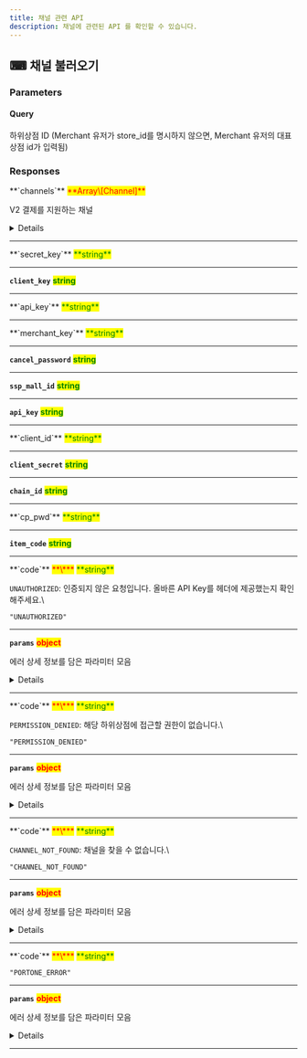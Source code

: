 ```yaml
---
title: 채널 관련 API
description: 채널에 관련된 API 를 확인할 수 있습니다.
---
```





## ⌨ 채널 불러오기

<Swagger method="get" path="/channels" baseUrl="https://api.portone.io/v2" summary="채널 불러오기">
<SwaggerDescription>


</SwaggerDescription>

### Parameters

#### Query

<SwaggerParameter name="store_id" type="string" required="false">
하위상점 ID (Merchant 유저가 store_id를 명시하지 않으면, Merchant 유저의 대표 상점 id가 입력됨)

</SwaggerParameter>


### Responses

<SwaggerResponse status="200" description="채널 불러오기 성공">
<Tabs>
<Tab title="Response">
**`channels`** <mark style="color:red;">**Array\[Channel]**</mark>

V2 결제를 지원하는 채널

<Details>
<p slot="summary">Channel</p>

**`channel_id`** <mark style="color:red;">**\***</mark> <mark style="color:green;">**string**</mark>

결제 채널 ID

***

**`channel_name`** <mark style="color:red;">**\***</mark> <mark style="color:green;">**string**</mark>

결제 채널 이름

***

**`pg_provider`** <mark style="color:red;">**\***</mark> <mark style="color:green;">**PgProvider**</mark>

V2 결제가 가능한 PG사

`"TOSSPAYMENTS"`, `"KSNET"`, `"KAKAOPAY"`, `"SMARTRO_V2"`, `"NAVERPAY"`, `"DANAL"`

***

**`channel_type`** <mark style="color:red;">**\***</mark> <mark style="color:green;">**ChannelType**</mark>

기본값: `"CHANNEL_TYPE_UNSPECIFIED"`

`"CHANNEL_TYPE_UNSPECIFIED"`, `"CHANNEL_TYPE_LIVE"`, `"CHANNEL_TYPE_MERCHANT_TEST"`, `"CHANNEL_TYPE_SHARED_TEST"`

***

**`pg_merchant_id`** <mark style="color:red;">**\***</mark> <mark style="color:green;">**string**</mark>

PG 상점 ID

***

**`is_for_payment`** <mark style="color:red;">**\***</mark> <mark style="color:orange;">**boolean**</mark>

결제용 채널 여부

***

**`is_for_identification_verification`** <mark style="color:red;">**\***</mark> <mark style="color:orange;">**boolean**</mark>

본인인증용 채널 여부

***

**`channel_key`** <mark style="color:red;">**\***</mark> <mark style="color:green;">**string**</mark>

채널 키

***

**`toss_payments_credential`** <mark style="color:red;">**TossPaymentsCredential**</mark>

***

**`ksnet_credential`** <mark style="color:red;">**KsnetCredential**</mark>

***

**`smartro_v2_credential`** <mark style="color:red;">**SmartroV2Credential**</mark>

***

**`naverpay_credential`** <mark style="color:red;">**NaverpayCredential**</mark>

***

**`danal_credential`** <mark style="color:red;">**DanalCredential**</mark>

***

</Details>

***

</Tab>

<Tab title="TossPaymentsCredential">
**`secret_key`** <mark style="color:green;">**string**</mark>

***

**`client_key`** <mark style="color:green;">**string**</mark>

***

</Tab>

<Tab title="KsnetCredential">
**`api_key`** <mark style="color:green;">**string**</mark>

***

</Tab>

<Tab title="SmartroV2Credential">
**`merchant_key`** <mark style="color:green;">**string**</mark>

***

**`cancel_password`** <mark style="color:green;">**string**</mark>

***

**`ssp_mall_id`** <mark style="color:green;">**string**</mark>

***

**`api_key`** <mark style="color:green;">**string**</mark>

***

</Tab>

<Tab title="NaverpayCredential">
**`client_id`** <mark style="color:green;">**string**</mark>

***

**`client_secret`** <mark style="color:green;">**string**</mark>

***

**`chain_id`** <mark style="color:green;">**string**</mark>

***

</Tab>

<Tab title="DanalCredential">
**`cp_pwd`** <mark style="color:green;">**string**</mark>

***

**`item_code`** <mark style="color:green;">**string**</mark>

***

</Tab>
</Tabs>

</SwaggerResponse>

<SwaggerResponse status="401" description="인증되지 않음">
<Tabs>
<Tab title="Response">
**`code`** <mark style="color:red;">**\***</mark> <mark style="color:green;">**string**</mark>

`UNAUTHORIZED`: 인증되지 않은 요청입니다. 올바른 API Key를 헤더에 제공했는지 확인해주세요.\


`"UNAUTHORIZED"`

***

**`params`** <mark style="color:red;">**object**</mark>

에러 상세 정보를 담은 파라미터 모음

<Details>
<p slot="summary">params</p>

**`message`** <mark style="color:green;">**string**</mark>

***

</Details>

***

</Tab>
</Tabs>

</SwaggerResponse>

<SwaggerResponse status="403" description="하위상점에 접근할 권한이 없습니다.">
<Tabs>
<Tab title="Response">
**`code`** <mark style="color:red;">**\***</mark> <mark style="color:green;">**string**</mark>

`PERMISSION_DENIED`: 해당 하위상점에 접근할 권한이 없습니다.\


`"PERMISSION_DENIED"`

***

**`params`** <mark style="color:red;">**object**</mark>

에러 상세 정보를 담은 파라미터 모음

<Details>
<p slot="summary">params</p>

**`message`** <mark style="color:green;">**string**</mark>

***

</Details>

***

</Tab>
</Tabs>

</SwaggerResponse>

<SwaggerResponse status="404" description="채널을 찾을 수 없습니다.">
<Tabs>
<Tab title="Response">
**`code`** <mark style="color:red;">**\***</mark> <mark style="color:green;">**string**</mark>

`CHANNEL_NOT_FOUND`: 채널을 찾을 수 없습니다.\


`"CHANNEL_NOT_FOUND"`

***

**`params`** <mark style="color:red;">**object**</mark>

에러 상세 정보를 담은 파라미터 모음

<Details>
<p slot="summary">params</p>

**`message`** <mark style="color:green;">**string**</mark>

***

</Details>

***

</Tab>
</Tabs>

</SwaggerResponse>

<SwaggerResponse status="500" description="내부 서버 에러">
<Tabs>
<Tab title="Response">
**`code`** <mark style="color:red;">**\***</mark> <mark style="color:green;">**string**</mark>

`"PORTONE_ERROR"`

***

**`params`** <mark style="color:red;">**object**</mark>

에러 상세 정보를 담은 파라미터 모음

<Details>
<p slot="summary">params</p>

**`message`** <mark style="color:green;">**string**</mark>

***

</Details>

***

</Tab>
</Tabs>

</SwaggerResponse>

</Swagger>
